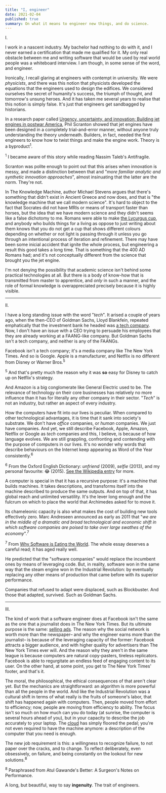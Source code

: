 ```yaml
---
title: "I, engineer"
date: 2021-02-04
published: true
summary: On what it means to engineer new things, and do science.
---
```


I.

I work in a nascent industry. My bachelor had nothing to do with it, and I never earned a certification that made me qualified for it.
My only real obstacle between me and writing software that would be used by real world people was a whiteboard interview.
I am though, in some sense of the word, and engineer.

Ironically, I recall glaring at engineers with contempt in university. We were _physicists_, and there was this notion that physicists
developed the equations that the engineers used to design the edifices. We considered ourselves the secret of humanity's success,
the triumph of thought, and tomorrow's unsung heroes. And it has taken me several years to realise that this notion is simply false.
It's just that engineers get sandbagged by historians.

In a research paper called [Urgency, uncertainty, and innovation: Building jet engines in postwar America](https://sci-hub.st/10.1177/1744935906064096),
Phil Scranton showed that jet engines have been designed in a completely trial-and-error manner, without anyone truly understanding the theory underneath.
Builders, in fact, needed the first engineers to know how to twist things and make the engine work. Theory is a byproduct<sup>1</sup>.<p class="sidenote"><sup>1</sup> I became aware of this story while reading Nassim Taleb's <book>Antifragile</book>.</p>
Scranton was polite enough to point out that this arises when innovation is messy, and made a distinction between that and
"_more familiar analytic and synthetic innovation approaches_", almost insinuating that the latter are the norm. They're not.

In <book>The Knowledge Machine</book>, author Michael Stevens argues that there's something that didn't exist in Ancient Greece and now does,
and that is "the knowledge machine that we call modern science". It's hard to object to the fact that Socrates did not have MRIs
or means of transport faster than horses, but the idea that we have modern science and they didn't seems like a false dichotomy to me.
Romans were able to make [the Lycurgus cup](https://en.wikipedia.org/wiki/Lycurgus_Cup), and anybody who builds things for a living as oppose
to just writing about them knows that you do not get a cup that shows different colours depending on whether or not
light is passing through it unless you go through an intentional process of iteration and refinement. There may have been
some inicial accident that ignite the whole process, but engineering a result this good takes a long time. That is something
that the 400 AD Romans had; and it's not conceptually different from the science that brought you the jet engine.

I'm not denying the possibility that academic science isn't behind some practical technologies at all. But there is a body
of know-how that is transmitted from master to apprentice, and _only_ in such a manner, and the role of formal knowledge
is overappreciated precisely because it is highly visible.

---

II.

I have a long standing issue with the word "_tech_". It arised a couple of years ago, when the then-CEO of Goldman Sachs,
Lloyd Blankfein, repeated emphatically that the investment bank he headed was [a tech company](https://www.businessinsider.com/goldman-sachs-has-more-engineers-than-facebook-2015-4).
Now, I don't have an issue with a CEO trying to persuade his employees that they are already working
at a FAANG-like company. But Goldman Sachs isn't a tech company, and neither is any of the FAANGs.

Facebook isn't a tech company; it's a media company like The New York Times. And so is Google. Apple is a manufacturer,
and Netflix is no different from Disney or Warner Bros.<sup>5</sup><p class="sidenote"><sup>5</sup> And that's pretty much the reason why it was <strong>so</strong> easy for Disney to catch up on Netflix's strategy.</p>
And Amazon is a big conglomerate like General Electric used to be. The relevance of technology on their core businesses
has relatively no more influence than it has for literally any other company in their sector. "_Tech_" is not an industry,
but rather an aspect of every industry.

How the computers have fit into our lives is peculiar. When compared to other technological advantages, it is time that it
sank into society's substrate. We don't have _office_ companies, or _human_ companies. We just have companies. And yet,
we still describe Facebook, Apple, Amazon, Netflix or Google as _tech_ companies and this, I believe, is because of how language evolves.
We are still grappling, confronting and contending with the purpose of computers in our lives. It's no wonder
why words that describe behaviours on the Internet keep appearing as Word of the Year consistently.<sup>6</sup><p class="sidenote"><sup>6</sup> From the Oxford English Dictionary: _unfriend_ (2009), _selfie_ (2013), and my personal favourite: 😂 (2015). [See the Wikipedia entry](https://en.wikipedia.org/wiki/Word_of_the_year#Oxford) for more.</p>

A computer is special in that it has a recursive purpose: it's a machine that builds machines. It takes descriptions, and transforms
itself into the machine described to produce the same outputs. And on top of that, it has global reach and unlimited versatility.
It's the lever long enough and the fulcrum on which to place the world that Archimedes asked for to move it.

Its chameleonic capacity is also what makes the cost of building new tools effectively zero. Marc Andreseen announced
as early as 2011 that "_we are in the middle of a dramatic and broad technological and economic shift in which software
companies are poised to take over large swathes of the economy_".<sup>7</sup><p class="sidenote"><sup>7</sup> From [Why Software is Eating the World](https://a16z.com/2011/08/20/why-software-is-eating-the-world/). The whole essay deserves a careful read; it has aged really well.</p>
He predicted that the "software companies" would replace the incumbent ones by means of leveraging code. But, in reality,
software won in the same way that the steam engine won in the Industrial Revolution: by eventually replacing any other means
of production that came before with its superior performance.

Companies that refused to adapt were displaced, such as Blockbuster. And those that adapted, survived. Such as Goldman Sachs.

---

III.

The kind of work that a software engineer does at Facebook isn't the same as the one that a journalist does in The New York Times.
But its ultimate purpose is the same: [selling ads](https://www.youtube.com/watch?v=n2H8wx1aBiQ). The reason why the social network
is worth more than the newspaper&ndash; and why the engineer earns more than the journalist&ndash; is because of the leveraging
capacity of the former: Facebook attracts a bigger audience, and with higher quality for advertisers than The New York Times
ever will. And the reason why they aren't in the same league is because computers are natural copy-pasters, tireless replicators.
Facebook is able to regurgitate an endless feed of engaging content to its user. On the other hand, at some point, you get to The New York Times'
footer, and that's it.

The moral, the philosophical, the ethical consequences of that aren't clear yet. But the mechanics are straightforward:
an algorithm is more powerful than all the people in the world. And like the Industrial Revolution was a cultural shift
in terms of what really is the fruits of someone's labor, that shift has happened again with computers. Then, people moved
from effort to efficiency; now, people are moving from efficiency to ability. The focus isn't so much on how much can you
do today (at sunrise, the computer is several hours ahead of you), but in your capacity to describe the job accurately to your laptop.
The [cloud](https://en.wikipedia.org/wiki/Cloud_computing) has simply floored the pedal; you're not even required
to have the machine anymore: a description of the computer that you need is enough.

The new job requirement is this: a willingness to recognize failure, to not paper over the cracks, and to change. To reflect
deliberately, even obsessively, on failure, and being constantly on the lookout for new solutions.<sup>8</sup><p class="sidenote"><sup>8</sup> Paraphrased from Atul Gawande's <book>Better: A Surgeon's Notes on Performance</book>.</p>
A long, but beautiful, way to say **ingenuity**. The trait of engineers.
